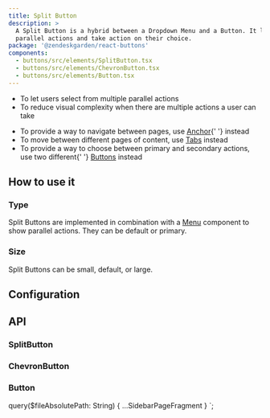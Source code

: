 ```yaml
---
title: Split Button
description: >
  A Split Button is a hybrid between a Dropdown Menu and a Button. It lets users choose from
  parallel actions and take action on their choice.
package: '@zendeskgarden/react-buttons'
components:
  - buttons/src/elements/SplitButton.tsx
  - buttons/src/elements/ChevronButton.tsx
  - buttons/src/elements/Button.tsx
---
```


<Usage>
  <Use>
    <ul>
      <li>To let users select from multiple parallel actions</li>
      <li>To reduce visual complexity when there are multiple actions a user can take</li>
    </ul>
  </Use>
  <Misuse>
    <ul>
      <li>
        To provide a way to navigate between pages, use <a href="/components/anchor">Anchor</a>{' '}
        instead
      </li>
      <li>
        To move between different pages of content, use <a href="/components/tabs">Tabs</a> instead
      </li>
      <li>
        To provide a way to choose between primary and secondary actions, use two different{' '}
        <a href="/components/button">Buttons</a> instead
      </li>
    </ul>
  </Misuse>
</Usage>

## How to use it

### Type

Split Buttons are implemented in combination with a [Menu](/components/menu) component to show
parallel actions. They can be default or primary.


<CodeExample code={SplitButtonTypesCode}>
  <SplitButtonTypes />
</CodeExample>

### Size

Split Buttons can be small, default, or large.


<CodeExample code={SplitButtonSizesCode}>
  <SplitButtonSizes />
</CodeExample>

## Configuration

<Configuration reactPackage={props.data.mdx.package} components={props.data.mdx.components} />

## API

### SplitButton

<PropSheet components={props.data.mdx.components} componentName="splitButton" />

### ChevronButton

<PropSheet components={props.data.mdx.components} componentName="chevronButton" />

### Button

<PropSheet components={props.data.mdx.components} componentName="button" />


  query($fileAbsolutePath: String) {
    ...SidebarPageFragment
  }
`;
